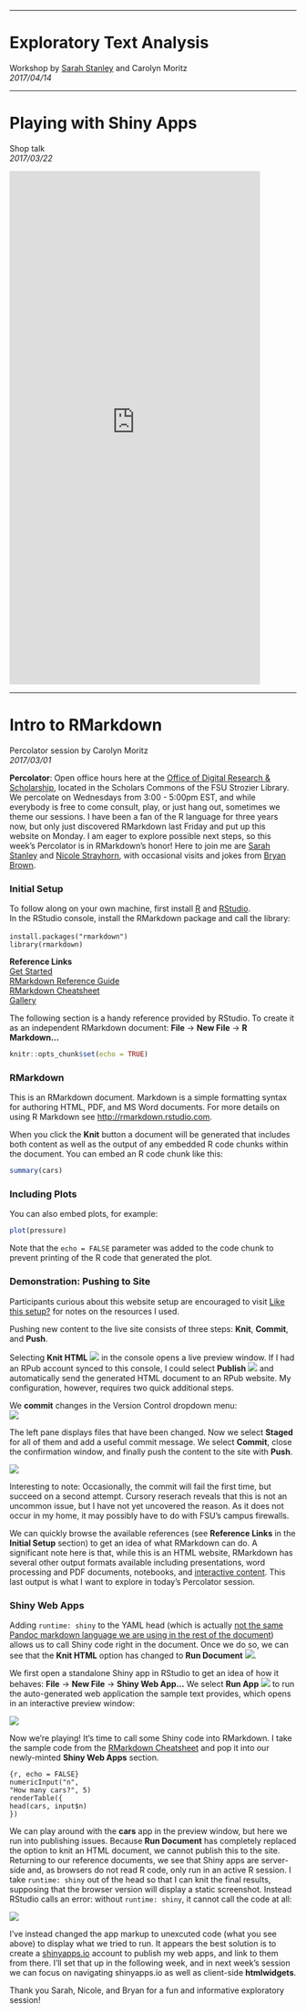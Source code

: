 
********
# Exploratory Text Analysis
Workshop by [Sarah Stanley](https://twitter.com/sarcathtic) and Carolyn Moritz  
*2017/04/14*

********

# Playing with Shiny Apps
Shop talk  
*2017/03/22*

<iframe src="https://exsilica.shinyapps.io/newshinyapp" style="border: none; width: 440px; height: 900px"></iframe>

********

# Intro to RMarkdown
Percolator session by Carolyn Moritz  
*2017/03/01*

**Percolator**: Open office hours here at the [Office of Digital Research & Scholarship](https://www.lib.fsu.edu/drs), located in the Scholars Commons of the FSU Strozier Library. We percolate on Wednesdays from 3:00 - 5:00pm EST, and while everybody is free to come consult, play, or just hang out, sometimes we theme our sessions. I have been a fan of the R language for three years now, but only just discovered RMarkdown last Friday and put up this website on Monday. I am eager to explore possible next steps, so this week's Percolator is in RMarkdown's honor! Here to join me are [Sarah Stanley](https://twitter.com/sarcathtic) and [Nicole Strayhorn](https://twitter.com/NickyStray), with occasional visits and jokes from [Bryan Brown](https://twitter.com/bryjbrown).  

### Initial Setup
To follow along on your own machine, first install [R](https://cran.r-project.org/) and [RStudio](https://www.rstudio.com/products/rstudio/).  
In the RStudio console, install the RMarkdown package and call the library: 
<br><br>
`install.packages("rmarkdown")`  
`library(rmarkdown)`  

**Reference Links**  
[Get Started](http://rmarkdown.rstudio.com/lesson-1.html)  
[RMarkdown Reference Guide](https://www.rstudio.com/wp-content/uploads/2015/03/rmarkdown-reference.pdf)  
[RMarkdown Cheatsheet](https://www.rstudio.com/wp-content/uploads/2016/03/rmarkdown-cheatsheet-2.0.pdf)  
[Gallery](http://rmarkdown.rstudio.com/gallery.html)  

The following section is a handy reference provided by RStudio. To create it as an independent RMarkdown document: **File** -> **New File** -> **R Markdown...**  

```r
knitr::opts_chunk$set(echo = TRUE)
```

### RMarkdown

This is an RMarkdown document. Markdown is a simple formatting syntax for authoring HTML, PDF, and MS Word documents. For more details on using R Markdown see <http://rmarkdown.rstudio.com>.  

When you click the **Knit** button a document will be generated that includes both content as well as the output of any embedded R code chunks within the document. You can embed an R code chunk like this:  

```r
summary(cars)
```

### Including Plots

You can also embed plots, for example:  

```r
plot(pressure)
```

Note that the `echo = FALSE` parameter was added to the code chunk to prevent printing of the R code that generated the plot.  

### Demonstration: Pushing to Site

Participants curious about this website setup are encouraged to visit [Like this setup?](setup.html) for notes on the resources I used.  

Pushing new content to the live site consists of three steps: **Knit**, **Commit**, and **Push**.  

Selecting **Knit HTML** ![](images/knit.png)  in the console opens a live preview window. If I had an RPub account synced to this console, I could select **Publish** ![](images/publish.png) and automatically send the generated HTML document to an RPub website. My configuration, however, requires two quick additional steps.  

We **commit** changes in the Version Control dropdown menu:      
![](images/versiondropdown.png)  

The left pane displays files that have been changed. Now we select **Staged** for all of them and add a useful commit message. We select **Commit**, close the confirmation window, and finally push the content to the site with **Push**.  

![](images/versioncontrol.png)    

Interesting to note: Occasionally, the commit will fail the first time, but succeed on a second attempt. Cursory reserach reveals that this is not an uncommon issue, but I have not yet uncovered the reason. As it does not occur in my home, it may possibly have to do with FSU's campus firewalls.  

We can quickly browse the available references (see **Reference Links** in the **Initial Setup** section) to get an idea of what RMarkdown can do. A significant note here is that, while this is an HTML website, RMarkdown has several other output formats available including presentations, word processing and PDF documents, notebooks, and [interactive content](http://rmarkdown.rstudio.com/lesson-14.html). This last output is what I want to explore in today's Percolator session.  


### Shiny Web Apps

Adding `runtime: shiny` to the YAML head (which is actually [not the same Pandoc markdown language we are using in the rest of the document](http://push.cwcon.org/learn/yaml-and-markdown.html)) allows us to call Shiny code right in the document. Once we do so, we can see that the **Knit HTML** option has changed to **Run Document** ![](images/rundoc.png).  

We first open a standalone Shiny app in RStudio to get an idea of how it behaves: **File** -> **New File** -> **Shiny Web App...** We select **Run App** ![](images/runapp.png) to run the auto-generated web application the sample text provides, which opens in an interactive preview window:    

![](images/shinyapp.png)  

Now we're playing! It's time to call some Shiny code into RMarkdown. I take the sample code from the [RMarkdown Cheatsheet](https://www.rstudio.com/wp-content/uploads/2016/03/rmarkdown-cheatsheet-2.0.pdf) and pop it into our newly-minted **Shiny Web Apps** section.  

`{r, echo = FALSE}`  
`numericInput("n",`  
` "How many cars?", 5)`  
`renderTable({`  
` head(cars, input$n)`  
`})`  
  

We can play around with the **cars** app in the preview window, but here we run into publishing issues. Because **Run Document** has completely replaced the option to knit an HTML document, we cannot publish this to the site. Returning to our reference documents, we see that Shiny apps are server-side and, as browsers do not read R code, only run in an active R session. I take `runtime: shiny` out of the head so that I can knit the final results, supposing that the browser version will display a static screenshot. Instead RStudio calls an error: without `runtime: shiny`, it cannot call the code at all:  

![](images/shinyerror.png)  

I've instead changed the app markup to unexcuted code (what you see above) to display what we tried to run. It appears the best solution is to create a [shinyapps.io](http://shinyapps.io) account to publish my web apps, and link to them from there. I'll set that up in the following week, and in next week's session we can focus on navigating shinyapps.io as well as client-side **htmlwidgets**.  

Thank you Sarah, Nicole, and Bryan for a fun and informative exploratory session!